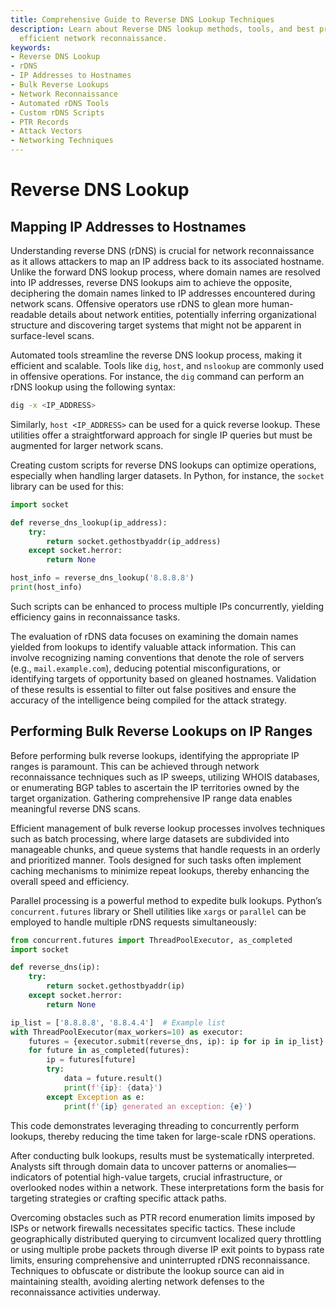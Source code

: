 ```yaml
---
title: Comprehensive Guide to Reverse DNS Lookup Techniques
description: Learn about Reverse DNS lookup methods, tools, and best practices for
  efficient network reconnaissance.
keywords:
- Reverse DNS Lookup
- rDNS
- IP Addresses to Hostnames
- Bulk Reverse Lookups
- Network Reconnaissance
- Automated rDNS Tools
- Custom rDNS Scripts
- PTR Records
- Attack Vectors
- Networking Techniques
---
```


# Reverse DNS Lookup

## Mapping IP Addresses to Hostnames

Understanding reverse DNS (rDNS) is crucial for network reconnaissance as it allows attackers to map an IP address back to its associated hostname. Unlike the forward DNS lookup process, where domain names are resolved into IP addresses, reverse DNS lookups aim to achieve the opposite, deciphering the domain names linked to IP addresses encountered during network scans. Offensive operators use rDNS to glean more human-readable details about network entities, potentially inferring organizational structure and discovering target systems that might not be apparent in surface-level scans.

Automated tools streamline the reverse DNS lookup process, making it efficient and scalable. Tools like `dig`, `host`, and `nslookup` are commonly used in offensive operations. For instance, the `dig` command can perform an rDNS lookup using the following syntax:

```sh
dig -x <IP_ADDRESS>
```

Similarly, `host <IP_ADDRESS>` can be used for a quick reverse lookup. These utilities offer a straightforward approach for single IP queries but must be augmented for larger network scans.

Creating custom scripts for reverse DNS lookups can optimize operations, especially when handling larger datasets. In Python, for instance, the `socket` library can be used for this:

```python
import socket

def reverse_dns_lookup(ip_address):
    try:
        return socket.gethostbyaddr(ip_address)
    except socket.herror:
        return None

host_info = reverse_dns_lookup('8.8.8.8')
print(host_info)
```

Such scripts can be enhanced to process multiple IPs concurrently, yielding efficiency gains in reconnaissance tasks.

The evaluation of rDNS data focuses on examining the domain names yielded from lookups to identify valuable attack information. This can involve recognizing naming conventions that denote the role of servers (e.g., `mail.example.com`), deducing potential misconfigurations, or identifying targets of opportunity based on gleaned hostnames. Validation of these results is essential to filter out false positives and ensure the accuracy of the intelligence being compiled for the attack strategy.

## Performing Bulk Reverse Lookups on IP Ranges

Before performing bulk reverse lookups, identifying the appropriate IP ranges is paramount. This can be achieved through network reconnaissance techniques such as IP sweeps, utilizing WHOIS databases, or enumerating BGP tables to ascertain the IP territories owned by the target organization. Gathering comprehensive IP range data enables meaningful reverse DNS scans.

Efficient management of bulk reverse lookup processes involves techniques such as batch processing, where large datasets are subdivided into manageable chunks, and queue systems that handle requests in an orderly and prioritized manner. Tools designed for such tasks often implement caching mechanisms to minimize repeat lookups, thereby enhancing the overall speed and efficiency.

Parallel processing is a powerful method to expedite bulk lookups. Python’s `concurrent.futures` library or Shell utilities like `xargs` or `parallel` can be employed to handle multiple rDNS requests simultaneously:

```python
from concurrent.futures import ThreadPoolExecutor, as_completed
import socket

def reverse_dns(ip):
    try:
        return socket.gethostbyaddr(ip)
    except socket.herror:
        return None

ip_list = ['8.8.8.8', '8.8.4.4']  # Example list
with ThreadPoolExecutor(max_workers=10) as executor:
    futures = {executor.submit(reverse_dns, ip): ip for ip in ip_list}
    for future in as_completed(futures):
        ip = futures[future]
        try:
            data = future.result()
            print(f'{ip}: {data}')
        except Exception as e:
            print(f'{ip} generated an exception: {e}')
```

This code demonstrates leveraging threading to concurrently perform lookups, thereby reducing the time taken for large-scale rDNS operations.

After conducting bulk lookups, results must be systematically interpreted. Analysts sift through domain data to uncover patterns or anomalies—indicators of potential high-value targets, crucial infrastructure, or overlooked nodes within a network. These interpretations form the basis for targeting strategies or crafting specific attack paths.

Overcoming obstacles such as PTR record enumeration limits imposed by ISPs or network firewalls necessitates specific tactics. These include geographically distributed querying to circumvent localized query throttling or using multiple probe packets through diverse IP exit points to bypass rate limits, ensuring comprehensive and uninterrupted rDNS reconnaissance. Techniques to obfuscate or distribute the lookup source can aid in maintaining stealth, avoiding alerting network defenses to the reconnaissance activities underway.